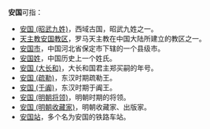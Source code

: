 '''安国'''可指：
* [[安国_(昭武九姓)|安国 (昭武九姓)]]，西域古国，昭武九姓之一。
* [[天主教安国教区|天主教安国教区]]，罗马天主教在中国大陆所建立的教区之一。
* [[安国市|安国市]]，中国河北省保定市下辖的一个县级市。
* [[安国姓|安国姓]]，中国历史上一个姓氏。
* [[安国_(大长和)|安国 (大长和)]]，大长和国君主郑买嗣的年号。
* [[安国_(疏勒)|安国 (疏勒)]]，东汉时期疏勒王。
* [[安国_(于阗)|安国 (于阗)]]，东汉时期于阗王。
* [[安国_(明朝将领)|安国 (明朝将领)]]，明朝时期的将领。
* [[安国_(明朝收藏家)|安国 (明朝收藏家)]]，明朝收藏家、出版家。
* [[安国站|安国站]]，多个名为安国的铁路车站。
{{disambig|Cat=二字亞洲相關消歧義}}